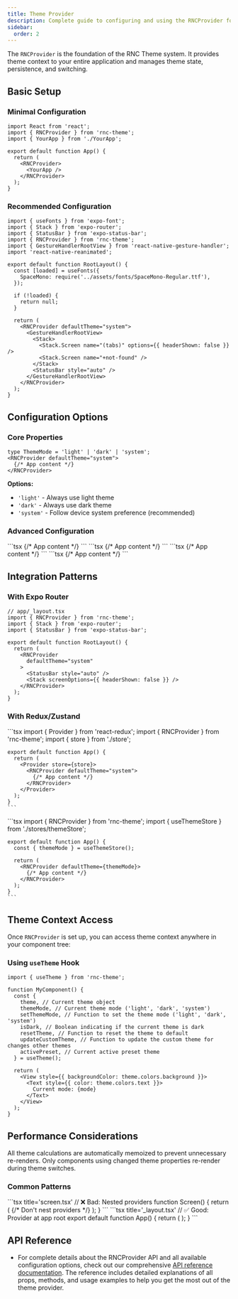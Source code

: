 ```yaml
---
title: Theme Provider
description: Complete guide to configuring and using the RNCProvider for theme management in your React Native application.
sidebar:
  order: 2
---
```



The `RNCProvider` is the foundation of the RNC Theme system. It provides theme context to your entire application and manages theme state, persistence, and switching.

## Basic Setup

### Minimal Configuration

```tsx
import React from 'react';
import { RNCProvider } from 'rnc-theme';
import { YourApp } from './YourApp';

export default function App() {
  return (
    <RNCProvider>
      <YourApp />
    </RNCProvider>
  );
}
```

### Recommended Configuration

```tsx title="_layout.tsx"
import { useFonts } from 'expo-font';
import { Stack } from 'expo-router';
import { StatusBar } from 'expo-status-bar';
import { RNCProvider } from 'rnc-theme';
import { GestureHandlerRootView } from 'react-native-gesture-handler';
import 'react-native-reanimated';

export default function RootLayout() {
  const [loaded] = useFonts({
    SpaceMono: require('../assets/fonts/SpaceMono-Regular.ttf'),
  });

  if (!loaded) {
    return null;
  }

  return (
    <RNCProvider defaultTheme="system">
      <GestureHandlerRootView>
        <Stack>
          <Stack.Screen name="(tabs)" options={{ headerShown: false }} />
          <Stack.Screen name="+not-found" />
        </Stack>
        <StatusBar style="auto" />
      </GestureHandlerRootView>
    </RNCProvider>
  );
}
```

## Configuration Options

### Core Properties


  ```tsx
  type ThemeMode = 'light' | 'dark' | 'system';
  <RNCProvider defaultTheme="system">
    {/* App content */}
  </RNCProvider>
  ```
  **Options:**
  - `'light'` - Always use light theme
  - `'dark'` - Always use dark theme
  - `'system'` - Follow device system preference (recommended)

### Advanced Configuration

<Tabs>
  <TabItem label="Toast Configuration">
    ```tsx
    <RNCProvider toast={{
        maxToasts: 4, // Maximum number of toasts
        position: "bottom", // 'top' | 'bottom'
      }}>
      {/* App content */}
    </RNCProvider>
    ```
  </TabItem>

  <TabItem label="i18n Configuration">
    ```tsx
    <RNCProvider
      i18nConfig={{
        defaultLocale: "en", // Default locale
        translations: {
          en: {
            /* English translations */
          },
          id: {
            /* Indonesian translations */
          },
        },
      }}>
      {/* App content */}
    </RNCProvider>
    ```
  </TabItem>

  <TabItem label="Bottom Sheet Props">
    ```tsx
    <RNCProvider bottomSheetProps={{
        backgroundColor: "rgba(0, 0, 0, 0.5)", // Background color for bottom sheets
        // and more
      }}>
      {/* App content */}
    </RNCProvider>
    ```
  </TabItem>

  <TabItem label="Global Theme">
    ```tsx
    <RNCProvider
      customDarkTheme={{}} // for dark theme
      customLightTheme={{}} // for light theme
    >
      {/* App content */}
    </RNCProvider>
    ```
  </TabItem>
</Tabs>

## Integration Patterns

### With Expo Router

```tsx
// app/_layout.tsx
import { RNCProvider } from 'rnc-theme';
import { Stack } from 'expo-router';
import { StatusBar } from 'expo-status-bar';

export default function RootLayout() {
  return (
    <RNCProvider
      defaultTheme="system"
    >
      <StatusBar style="auto" />
      <Stack screenOptions={{ headerShown: false }} />
    </RNCProvider>
  );
}
```

### With Redux/Zustand

<Tabs>
  <TabItem label="Redux">
    ```tsx
    import { Provider } from 'react-redux';
    import { RNCProvider } from 'rnc-theme';
    import { store } from './store';

    export default function App() {
      return (
        <Provider store={store}>
          <RNCProvider defaultTheme="system">
            {/* App content */}
          </RNCProvider>
        </Provider>
      );
    }
    ```
  </TabItem>

  <TabItem label="Zustand">
    ```tsx
    import { RNCProvider } from 'rnc-theme';
    import { useThemeStore } from './stores/themeStore';

    export default function App() {
      const { themeMode } = useThemeStore();

      return (
        <RNCProvider defaultTheme={themeMode}>
          {/* App content */}
        </RNCProvider>
      );
    }
    ```
  </TabItem>
</Tabs>


## Theme Context Access

Once `RNCProvider` is set up, you can access theme context anywhere in your component tree:

### Using `useTheme` Hook

```tsx
import { useTheme } from 'rnc-theme';

function MyComponent() {
  const {
    theme, // Current theme object
    themeMode, // Current theme mode ('light', 'dark', 'system')
    setThemeMode, // Function to set the theme mode ('light', 'dark', 'system')
    isDark, // Boolean indicating if the current theme is dark
    resetTheme, // Function to reset the theme to default
    updateCustomTheme, // Function to update the custom theme for changes other themes
    activePreset, // Current active preset theme
  } = useTheme();

  return (
    <View style={{ backgroundColor: theme.colors.background }}>
      <Text style={{ color: theme.colors.text }}>
        Current mode: {mode}
      </Text>
    </View>
  );
}
```

## Performance Considerations

<CardGrid>
  <Card title="Memoization" icon="rocket">
    All theme calculations are automatically memoized to prevent unnecessary re-renders.
  </Card>
  <Card title="Efficient Updates" icon="setting">
    Only components using changed theme properties re-render during theme switches.
  </Card>
</CardGrid>

### Common Patterns

<Tabs>
  <TabItem label='❌ Bad'>
    ```tsx title='screen.tsx'
    // ❌ Bad: Nested providers
    function Screen() {
      return (
        <RNCProvider> {/* Don't nest providers */}
          <Content />
        </RNCProvider>
      );
    }
    ```
  </TabItem>
  <TabItem label='✅ Good'>
    ```tsx title='_layout.tsx'
    // ✅ Good: Provider at app root
    export default function App() {
      return (
        <RNCProvider defaultTheme="system">
          <NavigationContainer>
            <AppNavigator />
          </NavigationContainer>
        </RNCProvider>
      );
    }
    ```
  </TabItem>
</Tabs>

## API Reference

- For complete details about the RNCProvider API and all available configuration options, check out our comprehensive <a href="/api/provider">API reference documentation</a>. The reference includes detailed explanations of all props, methods, and usage examples to help you get the most out of the theme provider.
